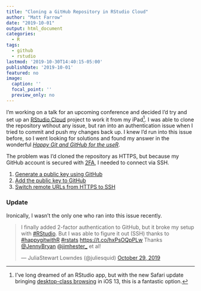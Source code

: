 ```yaml
---
title: "Cloning a GitHub Repository in RStudio Cloud"
author: "Matt Farrow"
date: "2019-10-01"
output: html_document
categories:
  - R
tags:
  - github
  - rstudio
lastmod: '2019-10-30T14:40:15-05:00'
publishDate: '2019-10-01'
featured: no
image:
  caption: ''
  focal_point: ''
  preview_only: no
---
```


I'm working on a talk for an upcoming conference and decided I'd try and set up an [RStudio Cloud](https://rstudio.cloud) project to work it from my iPad^[I've long dreamed of an RStudio app, but with the new Safari update bringing [desktop-class browsing](https://developer.apple.com/documentation/safari_release_notes/safari_13_release_notes) in iOS 13, this is a fantastic option.]. I was able to clone the repository wtihout any issue, but ran into an authentication issue when I tried to commit and push my changes back up. I knew I'd run into this issue before, so I went looking for solutions and found my answer in the wonderful [*Happy Git and GitHub for the useR*](https://happygitwithr.com).

The problem was I'd cloned the repository as HTTPS, but because my GitHub account is secured with [2FA](https://authy.com/what-is-2fa/), I needed to connect via SSH. 

1. [Generate a public key using GitHub](https://happygitwithr.com/ssh-keys.html#option-1-set-up-from-rstudio)
2. [Add the public key to GitHub](https://happygitwithr.com/ssh-keys.html#on-github)
3. [Switch remote URLs from HTTPS to SSH](https://help.github.com/en/github/using-git/changing-a-remotes-url#switching-remote-urls-from-https-to-ssh)

### Update

Ironically, I wasn't the only one who ran into this issue recently.

<blockquote class="twitter-tweet"><p lang="en" dir="ltr">I finally added 2-factor authentication to GitHub, but it broke my setup with <a href="https://twitter.com/hashtag/RStudio?src=hash&amp;ref_src=twsrc%5Etfw">#RStudio</a>. But I was able to figure it out (SSH) thanks to <a href="https://twitter.com/hashtag/happygitwithR?src=hash&amp;ref_src=twsrc%5Etfw">#happygitwithR</a> <a href="https://twitter.com/hashtag/rstats?src=hash&amp;ref_src=twsrc%5Etfw">#rstats</a> <a href="https://t.co/hxPsOQpPLw">https://t.co/hxPsOQpPLw</a> Thanks <a href="https://twitter.com/JennyBryan?ref_src=twsrc%5Etfw">@JennyBryan</a> <a href="https://twitter.com/jimhester_?ref_src=twsrc%5Etfw">@jimhester_</a> et al!</p>&mdash; JuliaStewart Lowndes (@juliesquid) <a href="https://twitter.com/juliesquid/status/1189328972955443201?ref_src=twsrc%5Etfw">October 29, 2019</a></blockquote> <script async src="https://platform.twitter.com/widgets.js" charset="utf-8"></script>